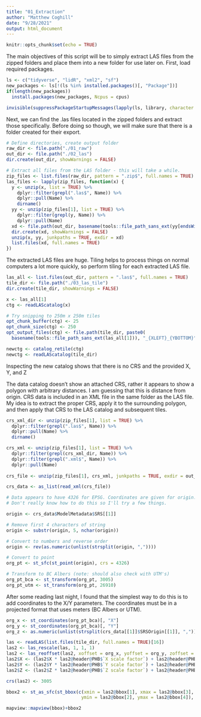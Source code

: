 ```yaml
---
title: "01_Extraction"
author: "Matthew Coghill"
date: "9/28/2021"
output: html_document
---
```


```r
knitr::opts_chunk$set(echo = TRUE)
```

The main objectives of this script will be to simply extract LAS files from the zipped folders and place them into a new folder for use later on. First, load required packages.

```r

ls <- c("tidyverse", "lidR", "xml2", "sf")
new_packages <- ls[!(ls %in% installed.packages()[, "Package"])]
if(length(new_packages)) 
  install.packages(new_packages, Ncpus = cpus)

invisible(suppressPackageStartupMessages(lapply(ls, library, character.only = TRUE)))

```

Next, we can find the .las files located in the zipped folders and extract those specifically. Before doing so though, we will make sure that there is a folder created for their export.

```r

# Define directories, create output folder
raw_dir <- file.path("./01_raw")
out_dir <- file.path("./02_las")
dir.create(out_dir, showWarnings = FALSE)

# Extract all files from the LAS folder - this will take a while.
zip_files <- list.files(raw_dir, pattern = ".zip$", full.names = TRUE)
las_files <- lapply(zip_files, function(x) {
  y <- unzip(x, list = TRUE) %>% 
    dplyr::filter(grepl(".las$", Name)) %>% 
    dplyr::pull(Name) %>% 
    dirname()
  yy <- unzip(zip_files[1], list = TRUE) %>% 
    dplyr::filter(grepl(y, Name)) %>% 
    dplyr::pull(Name)
  xd <- file.path(out_dir, basename(tools::file_path_sans_ext(yy[endsWith(yy, ".las")])))
  dir.create(xd, showWarnings = FALSE)
  unzip(x, yy, junkpaths = TRUE, exdir = xd)
  list.files(xd, full.names = TRUE)
}) 

```

The extracted LAS files are huge. Tiling helps to process things on normal computers a lot more quickly, so perform tiling for each extracted LAS file.

```r

las_all <- list.files(out_dir, pattern = ".las$", full.names = TRUE)
tile_dir <- file.path("./03_las_tile")
dir.create(tile_dir, showWarnings = FALSE)

x <- las_all[1]
ctg <- readLAScatalog(x)

# Try snipping to 250m x 250m tiles
opt_chunk_buffer(ctg) <- 25
opt_chunk_size(ctg) <- 250
opt_output_files(ctg) <- file.path(tile_dir, paste0(
  basename(tools::file_path_sans_ext(las_all[1])), "_{XLEFT}_{YBOTTOM}"))

newctg <- catalog_retile(ctg)
newctg <- readLAScatalog(tile_dir)

```

Inspecting the new catalog shows that there is no CRS and the provided X, Y, and Z

The data catalog doesn't show an attached CRS, rather it appears to show a polygon with arbitrary distances. I am guessing that this is distance from origin. CRS data is included in an XML file in the same folder as the LAS file. My idea is to extract the proper CRS, apply it to the surrounding polygon, and then apply that CRS to the LAS catalog and subsequent tiles.

```r

crs_xml_dir <- unzip(zip_files[1], list = TRUE) %>% 
  dplyr::filter(grepl(".las$", Name)) %>% 
  dplyr::pull(Name) %>% 
  dirname()

crs_xml <- unzip(zip_files[1], list = TRUE) %>% 
  dplyr::filter(grepl(crs_xml_dir, Name)) %>% 
  dplyr::filter(grepl(".xml$", Name)) %>% 
  dplyr::pull(Name)
  
crs_file <- unzip(zip_files[1], crs_xml, junkpaths = TRUE, exdir = out_dir)

crs_data <- as_list(read_xml(crs_file))

# Data appears to have 4326 for EPSG. Coordinates are given for origin. Convert to BC Albers
# Don't really know how to do this so I'll try a few things.

origin <- crs_data$ModelMetadata$SRS[[1]]

# Remove first 4 characters of string
origin <- substr(origin, 5, nchar(origin))

# Convert to numbers and reverse order
origin <- rev(as.numeric(unlist(strsplit(origin, ","))))

# Convert to point
org_pt <- st_sfc(st_point(origin), crs = 4326)

# Transform to BC Albers (note: should also check with UTM's)
org_pt_bca <- st_transform(org_pt, 3005)
org_pt_utm <- st_transform(org_pt, 26910)

```

After some reading last night, I found that the simplest way to do this is to add coordinates to the X/Y parameters. The coordinates must be in a projected format that uses meters (BC Albers or UTM).

```r

org_x <- st_coordinates(org_pt_bca)[, "X"]
org_y <- st_coordinates(org_pt_bca)[, "Y"]
org_z <- as.numeric(unlist(strsplit(crs_data[[1]]$SRSOrigin[[1]], ",")))[3]

las <- readLAS(list.files(tile_dir, full.names = TRUE)[16])
las2 <- las_rescale(las, 1, 1, 1)
las2 <- las_reoffset(las2, xoffset = org_x, yoffset = org_y, zoffset = org_z)
las2$X <- (las2$X * las2@header@PHB$`X scale factor`) + las2@header@PHB$`X offset`
las2$Y <- (las2$Y * las2@header@PHB$`Y scale factor`) + las2@header@PHB$`Y offset`
las2$Z <- (las2$Z * las2@header@PHB$`Z scale factor`) + las2@header@PHB$`Z offset`

crs(las2) <- 3005

bbox2 <- st_as_sfc(st_bbox(c(xmin = las2@bbox[1], xmax = las2@bbox[3], 
                            ymin = las2@bbox[2], ymax = las2@bbox[4]), crs = st_crs(3005)))

mapview::mapview(bbox)+bbox2

```

